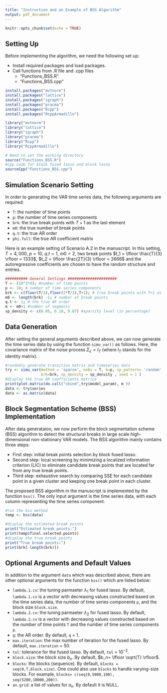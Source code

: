 ---
title: "Instruction and an Example of BSS Algorithm"
output: pdf_document
---

```{r setup, include=FALSE}
knitr::opts_chunk$set(echo = TRUE)
```

## Setting Up

Before implementing the algorithm, we need the following set up:

* Install required packages and load packages.
* Call functions from .R file and .cpp files
    + "Functions_BSS.R"
    + "Functions_BSS.cpp"

```{r,eval=FALSE}
install.packages("mvtnorm")
install.packages("lattice")
install.packages("igraph")
install.packages("pracma")
install.packages("Rcpp")
install.packages("RcppArmadillo")
```

```{r}
library("mvtnorm")
library("lattice")
library("igraph")
library("pracma")
library("Rcpp")
library("RcppArmadillo")
```

```{r}
# Need to set the working directory
source("Functions_BSS.R")
#cpp code for block fused lasso and block lasso
sourceCpp("Functions_BSS.cpp")
```


## Simulation Scenario Setting

In order to generating the VAR time series data, the following arguments are required:

* $\texttt{T}$: the number of time points
* $\texttt{p}$: the number of time series components
* $\texttt{brk}$: the true break points with $T+1$ as the last element
* $\texttt{m0}$: the true number of break points
* $\texttt{q.t}$: the true AR order
* $\texttt{phi.full}$: the true AR coefficient matrix

Here is an example setting of Scenario A.2 in the manuscript. In this setting, $T = 4,000$, $p = 10$, $q.t = 1$, $m0 = 2$, two break points $t_1 = \lfloor \frac{T}{3} \rfloor = 1333$, $t_2 =  \lfloor \frac{2T}{3} \rfloor  = 2666$ and the autoregressive coefficients are chosen to have the random structure and entries.


```{r}
########## General Settings ######################
T <- (10^3*4); #number of time points
p <- 10; # number of time series components
brk <- c(floor(T/3),floor(2*T/3),T+1); # true break points with T+1 as the last element
m0 <- length(brk) -1; # number of break points
q.t <- 1; # the true AR order
m <- m0+1 #number of segments
sp_density <- c(0.05, 0.10, 0.07) #sparsity level (in percentage)
```

## Data Generation

After setting the general arguments described above, we can now generate the time series data by using the function  $\texttt{simu_var()}$ as follows. Here, the covariance matrix of the noise process $\Sigma_\varepsilon = I_T$ (where $I_T$ stands for the identity matrix). 

```{r}
#randomly generate transition matrix and timeseries data
try <- simu_var(method = 'sparse', nobs = T, k=p, sp_pattern= 'random', arlags=seq(1,q.t,1),
                brk=brk, sp_density = sp_density , seed = 1 )
#display the true AR coefficients matrice
print(plot.matrix(do.call("cbind",try$model_param), m ))
data <- try$series
data <- as.matrix(data)

```

## Block Segmentation Scheme (BSS) Implementation 

After data generataion, we now perform the block segmentation scheme (BSS) algorithm to detect the structural breaks in large scale high-dimensional non-stationary VAR models. The BSS algorithm mainly contains three steps:

* First step: initial break points selection by block fused lasso.
* Second step: local screening by minimizing a localized information criterion (LIC) to eliminate candidate break points that are located far from any true break points. 
* Third step: exhaustive search by comparing SSE for each candidate point in a given cluster and keeping one break point in each cluster. 

The proposed BSS algorithm in the manuscript is implemented by the function $\texttt{bss()}$. The only input argument is the time series data, with each column representing the time series component.  
```{r}
#run the bss method
temp <- bss(data)

#display the estimated break points
print("Estimated break points:")
print(temp$final.selected.points)
#display the true break points
print("True break points:")
print(brk[-length(brk)])
```

## Optional Arguments and Default Values

In addition to the argument $\texttt{data}$  which was described above, there are other optional arguments for the function $\texttt{bss()}$ which are listed below: 

* $\texttt{lambda.1.cv}$: the tuning parmaeter $\lambda_1$ for fused lasso. By default, $\texttt{lambda.1.cv}$ is a vector with decreasing values constructed based on the time series data, the number of time series components $\texttt{p}$, and the block size $\texttt{block.size}$.
* $\texttt{lambda.2.cv}$: the tuning parmaeter $\lambda_2$ for fused lasso. By default, $\texttt{lambda.2.cv}$ is a vector with decreasing values constructed based on the  number of time points $\texttt{T}$ and the number of time series components $\texttt{p}$. 
* $\texttt{q}$: the AR order. By default, $\texttt{q}$ = 1.
* $\texttt{max.iteration}$: the max number of iteration for the fused lasso. By default, $\texttt{max.iteration}$ = 50. 
* $\texttt{tol}$: tolerance for the fused lasso. By default, $\texttt{tol}$ = $10^{-2}$. 
* $\texttt{block.size}$: the block size $b_n$. By default, $b_n= \lfloor \sqrt{T} \rfloor$.
* $\texttt{blocks}$: the blocks (sequence). By default, $\texttt{blocks = seq(0,T,block.size)}$. One could also use $\texttt{blocks}$ to handle varying-size blocks. For example, $\texttt{blocks= c(seq(0,5000,100), seq(5200,10000,200))}$. 
* $\texttt{an.grid}$: a list of values for $a_n$. By default it is NULL.


